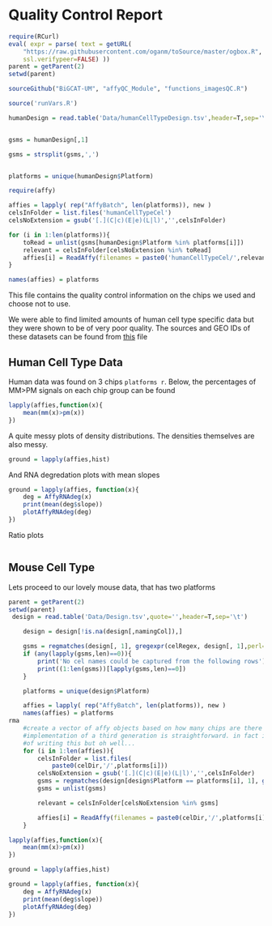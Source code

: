 Quality Control Report
========================================================


```r
require(RCurl)
eval( expr = parse( text = getURL(
    "https://raw.githubusercontent.com/oganm/toSource/master/ogbox.R",
    ssl.verifypeer=FALSE) ))
parent = getParent(2)
setwd(parent)

sourceGithub("BiGCAT-UM", "affyQC_Module", "functions_imagesQC.R")

source('runVars.R')

humanDesign = read.table('Data/humanCellTypeDesign.tsv',header=T,sep='\t', stringsAsFactors=F)


gsms = humanDesign[,1]

gsms = strsplit(gsms,',')


platforms = unique(humanDesign$Platform)

require(affy)

affies = lapply( rep("AffyBatch", len(platforms)), new )
celsInFolder = list.files('humanCellTypeCel')
celsNoExtension = gsub('[.](C|c)(E|e)(L|l)','',celsInFolder)

for (i in 1:len(platforms)){
    toRead = unlist(gsms[humanDesign$Platform %in% platforms[i]])
    relevant = celsInFolder[celsNoExtension %in% toRead]
    affies[i] = ReadAffy(filenames = paste0('humanCellTypeCel/',relevant))
}

names(affies) = platforms
```


This file contains the quality control information on the chips we used and choose not to use. 

We were able to find limited amounts of human cell type specific data but they were shown to be of very poor quality. The sources and GEO IDs of these datasets can be found from [this](Data/humanCellTypeDesign.tsv) file

Human Cell Type Data
-------------
Human data was found on 3 chips `platforms r`. Below, the percentages of MM>PM signals on each chip group can be found
```r

lapply(affies,function(x){
    mean(mm(x)>pm(x))
})


```

A quite messy plots of density distributions. The densities themselves are also messy.
```r
ground = lapply(affies,hist)
```

And RNA degredation plots with mean slopes
```r
ground = lapply(affies, function(x){
    deg = AffyRNAdeg(x)
    print(mean(deg$slope))
    plotAffyRNAdeg(deg)
})

```

Ratio plots
```r



```
Mouse Cell Type
------------------
Lets proceed to our lovely mouse data, that has two platforms

```r
parent = getParent(2)
setwd(parent)
 design = read.table('Data/Design.tsv',quote='',header=T,sep='\t')

    design = design[!is.na(design[,namingCol]),]

    gsms = regmatches(design[, 1], gregexpr(celRegex, design[, 1],perl=T))
    if (any(lapply(gsms,len)==0)){
        print('No cel names could be captured from the following rows')
        print((1:len(gsms))[lapply(gsms,len)==0])
    }

    platforms = unique(design$Platform)

    affies = lapply( rep("AffyBatch", len(platforms)), new )
    names(affies) = platforms
rma
    #create a vector of affy objects based on how many chips are there just works with 2 right now
    #implementation of a third generation is straightforward. in fact i could have done it instead
    #of writing this but oh well...
    for (i in 1:len(affies)){
        celsInFolder = list.files(
            paste0(celDir,'/',platforms[i]))
        celsNoExtension = gsub('[.](C|c)(E|e)(L|l)','',celsInFolder)
        gsms = regmatches(design[design$Platform == platforms[i], 1], gregexpr(celRegex, design[design$Platform == platforms[i], 1],perl=T))
        gsms = unlist(gsms)

        relevant = celsInFolder[celsNoExtension %in% gsms]

        affies[i] = ReadAffy(filenames = paste0(celDir,'/',platforms[i],'/',relevant))
    }
```



```r
lapply(affies,function(x){
    mean(mm(x)>pm(x))
})

ground = lapply(affies,hist)

ground = lapply(affies, function(x){
    deg = AffyRNAdeg(x)
    print(mean(deg$slope))
    plotAffyRNAdeg(deg)
})



```

